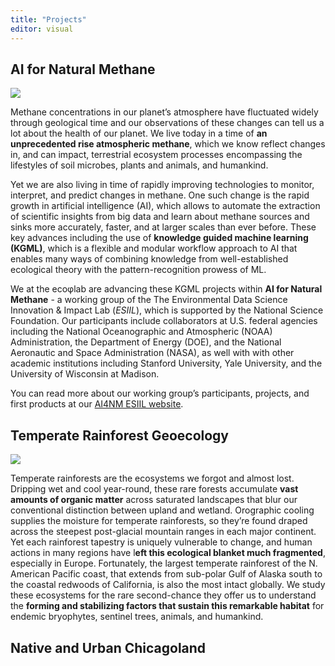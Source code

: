 ```yaml
---
title: "Projects"
editor: visual
---
```


## AI for Natural Methane

![](images/clipboard-15137423.png)

Methane concentrations in our planet's atmosphere have fluctuated widely through geological time and our observations of these changes can tell us a lot about the health of our planet. We live today in a time of **an unprecedented rise atmospheric methane**, which we know reflect changes in, and can impact, terrestrial ecosystem processes encompassing the lifestyles of soil microbes, plants and animals, and humankind.

Yet we are also living in time of rapidly improving technologies to monitor, interpret, and predict changes in methane. One such change is the rapid growth in artificial intelligence (AI), which allows to automate the extraction of scientific insights from big data and learn about methane sources and sinks more accurately, faster, and at larger scales than ever before. These key advances including the use of **knowledge guided machine learning (KGML)**, which is a flexible and modular workflow approach to AI that enables many ways of combining knowledge from well-established ecological theory with the pattern-recognition prowess of ML.

We at the ecoφlab are advancing these KGML projects within **AI for Natural Methane** - a working group of the The Environmental Data Science Innovation & Impact Lab (*ESIIL*), which is supported by the National Science Foundation. Our participants include collaborators at U.S. federal agencies including the National Oceanographic and Atmospheric (NOAA) Administration, the Department of Energy (DOE), and the National Aeronautic and Space Administration (NASA), as well with with other academic institutions including Stanford University, Yale University, and the University of Wisconsin at Madison.

You can read more about our working group's participants, projects, and first products at our [AI4NM ESIIL website](https://cu-esiil.github.io/AI-for-Natural-Methane/).

## Temperate Rainforest Geoecology

![](images/1.png)

Temperate rainforests are the ecosystems we forgot and almost lost. Dripping wet and cool year-round, these rare forests accumulate **vast amounts of organic matter** across saturated landscapes that blur our conventional distinction between upland and wetland. Orographic cooling supplies the moisture for temperate rainforests, so they're found draped across the steepest post-glacial mountain ranges in each major continent. Yet each rainforest tapestry is uniquely vulnerable to change, and human actions in many regions have l**eft this ecological blanket much fragmented**, especially in Europe. Fortunately, the largest temperate rainforest of the N. American Pacific coast, that extends from sub-polar Gulf of Alaska south to the coastal redwoods of California, is also the most intact globally. We study these ecosystems for the rare second-chance they offer us to understand the **forming and stabilizing factors that sustain this remarkable habitat** for endemic bryophytes, sentinel trees, animals, and humankind.

## Native and Urban Chicagoland
